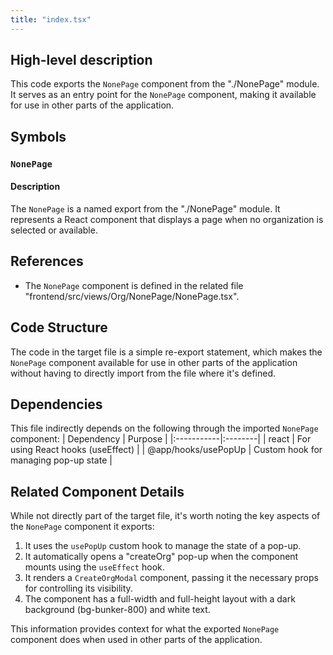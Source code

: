 ```yaml
---
title: "index.tsx"
---
```


## High-level description
This code exports the `NonePage` component from the "./NonePage" module. It serves as an entry point for the `NonePage` component, making it available for use in other parts of the application.

## Symbols

### `NonePage`
#### Description
The `NonePage` is a named export from the "./NonePage" module. It represents a React component that displays a page when no organization is selected or available.

## References
- The `NonePage` component is defined in the related file "frontend/src/views/Org/NonePage/NonePage.tsx".

## Code Structure
The code in the target file is a simple re-export statement, which makes the `NonePage` component available for use in other parts of the application without having to directly import from the file where it's defined.

## Dependencies
This file indirectly depends on the following through the imported `NonePage` component:
| Dependency | Purpose |
|:-----------|:--------|
| react | For using React hooks (useEffect) |
| @app/hooks/usePopUp | Custom hook for managing pop-up state |

## Related Component Details

While not directly part of the target file, it's worth noting the key aspects of the `NonePage` component it exports:

1. It uses the `usePopUp` custom hook to manage the state of a pop-up.
2. It automatically opens a "createOrg" pop-up when the component mounts using the `useEffect` hook.
3. It renders a `CreateOrgModal` component, passing it the necessary props for controlling its visibility.
4. The component has a full-width and full-height layout with a dark background (bg-bunker-800) and white text.

This information provides context for what the exported `NonePage` component does when used in other parts of the application.